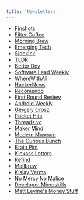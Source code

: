 ```yaml
---
title: 'Newsletters'
---
```


- [Finshots](https://finshots.in/#subscribe)
- [Filter Coffee](https://filtercoffee.substack.com/subscribe)
- [Morning Brew](https://www.morningbrew.com/daily/r?kid=355e163f)
- [Emerging Tech](https://www.morningbrew.com/emerging-tech/r?kid=355e163f)
- [Sidekick](https://www.morningbrew.com/sidekick/r?kid=355e163f)
- [TLDR](https://tldr.tech/)
- [Better Dev](https://betterdev.link/)
- [Software Lead Weekly](https://softwareleadweekly.com/)
- [WhereWithAll](https://wherewithall.us2.list-manage.com/subscribe?u=1f50ce22f02ed0ffc80c10aff&id=8c0f947e69)
- [HackerNews](https://hackernewsletter.us1.list-manage.com/subscribe?u=faa8eb4ef3a111cef92c4f3d4&id=e505c88a2e)
- [Recomendo](https://www.getrevue.co/profile/Recomendo)
- [First Round Review](https://review.firstround.com/newsletter)
- [Android Weekly](https://androidweekly.net/)
- [Gergely Orosz](https://blog.pragmaticengineer.com/newsletter/)
- [Pocket Hits](https://getpocket.com/en/explore/pocket-hits-signup)
- [Threads.vc](https://join.trends.vc/)
- [Maker Mind](https://nesslabs.com/newsletter)
- [Modern Museum](https://modernmuseum.crd.co/)
- [The Curious Bunch](https://thecuriousbunch.xyz/)
- [Brain Pint](https://brainpint.com/)
- [Kickass Letters](https://www.kickassletters.com/)
- [Refind](https://refind.com/rjrohitjm?invite=413523b9fc)
- [Mailbrew](https://mailbrew.com/)
- [Kislay Verma](https://kislayverma.com/newsletter-archive/)
- [No Mercy No Malice](https://www.profgalloway.com/)
- [Developer Microskills](https://developermicroskills.com/)
- [Matt Levine's Money Stuff](https://www.bloomberg.com/account/newsletters/money-stuff)
